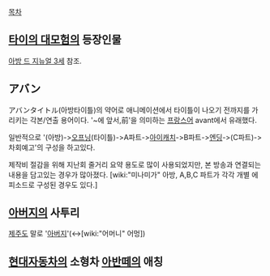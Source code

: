 [[목차]]
== [[타이의 대모험]]의 등장인물 ==
[[아방 드 지뉴얼 3세]] 참조.

== アバン ==
アバンタイトル(아방타이틀)의 약어로 애니메이션에서 타이틀이 나오기 전까지를 가리키는 각본/연출 용어이다. '~에 앞서,前'을 의미하는 [[프랑스어]] avant에서 유래했다.

일반적으로 '(아방)->[[오프닝]](타이틀)->A파트->[[아이캐치]]->B파트->[[엔딩]]->(C파트)->차회예고'의 구성을 하고있다.

제작비 절감을 위해 지난회 줄거리 요약 용도로 많이 사용되었지만, 본 방송과 연결되는 내용을 담고있는 경우가 많아졌다. [wiki:"미나미가" 아방, A,B,C 파트가 각각 개별 에피소드로 구성된 경우도 있다.]

== [[아버지]]의 사투리 ==
[[제주도]] 말로 '[[아버지]]'(↔[wiki:"어머니" 어멍])

== [[현대자동차]]의 소형차 [[아반떼]]의 애칭 ==
